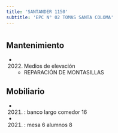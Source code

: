 ```yaml
---
title: 'SANTANDER 1150'
subtitle: 'EPC N° 02 TOMAS SANTA COLOMA'
---
```


#


## Mantenimiento

*  (2022) Medios de elevación 
    + REPARACIÓN DE MONTASILLAS


## Mobiliario

*  (2021) : banco largo comedor 16 

*  (2021) : mesa 6 alumnos 8 






